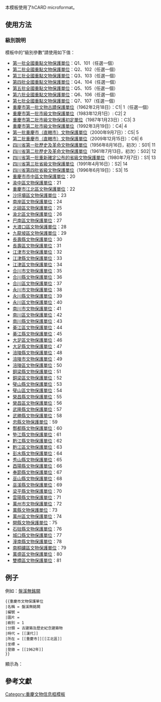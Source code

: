 <includeonly><!-- 在這裡加入模板的保護標識 --></includeonly><noinclude>{{template doc page viewed directly}}</noinclude>
<!-- 在本行下編輯模板說明 -->
本模板使用了hCARD microformat。


== 使用方法 ==

=== 級別說明 ===
模板中的“級別參數”請使用如下值：
* [[第一批全國重點文物保護單位]]：Q1、101（任選一個）
* [[第二批全國重點文物保護單位]]：Q2、102（任選一個）
* [[第三批全國重點文物保護單位]]：Q3、103（任選一個）
* [[第四批全國重點文物保護單位]]：Q4、104（任選一個）
* [[第五批全國重點文物保護單位]]：Q5、105（任選一個）
* [[第六批全國重點文物保護單位]]：Q6、106（任選一個）
* [[第七批全國重點文物保護單位]]：Q7、107（任選一個）
* [[重慶市文物保護單位|重慶市第一批文物古蹟保護單位]]（1962年2月18日）：C1| 1（任選一個）
* [[重慶市文物保護單位|重慶市第一批市級文物保護單位]]（1983年12月1日）: C2| 2
* [[重慶市文物保護單位|重慶市第二批市級文物保護初定單位]]（1987年1月23日）：C3| 3
* [[重慶市文物保護單位|重慶市第二批市級文物保護單位]]（1992年3月19日）：C4| 4
* [[重慶市文物保護單位|第一批重慶市（直轄市）文物保護單位]]（2000年9月7日）：C5| 5
* [[重慶市文物保護單位|第二批重慶市（直轄市）文物保護單位]]（2009年12月15日）：C6| 6
* [[四川省文物保護單位列表|四川省第一批歷史及革命文物保護單位]]（1956年8月16日，初次）：S01| 11
* [[四川省文物保護單位列表|四川省第二批歷史及革命文物保護單位]]（1961年7月13日，初次）：S02| 12
* [[四川省文物保護單位列表|四川省第一批重新確定公布的省級文物保護單位]]（1980年7月7日）：S1| 13
* [[四川省文物保護單位列表|四川省第三批省級文物保護單位]]（1991年4月16日）：S2| 14
* [[四川省文物保護單位列表|四川省第四批省級文物保護單位]]（1996年6月19日）：S3| 15
* [[重慶市市中區文物保護單位]]：20
* [[渝中區文物保護單位]]：21
* [[重慶市江北區文物保護單位]]：22
* [[沙坪壩區文物保護單位]]：23
* [[南岸區文物保護單位]]：24
* [[北碚區文物保護單位]]：25
* [[渝北區文物保護單位]]：26
* [[巴南區文物保護單位]]：27
* [[大渡口區文物保護單位]]：28
* [[九龍坡區文物保護單位]]：29
* [[長壽縣文物保護單位]]：30
* [[長壽區文物保護單位]]：31
* [[江津市文物保護單位]]：32
* [[江津縣文物保護單位]]：33
* [[江津區文物保護單位]]：34
* [[合川市文物保護單位]]：35
* [[合川縣文物保護單位]]：36
* [[合川區文物保護單位]]：37
* [[永川市文物保護單位]]：38
* [[永川縣文物保護單位]]：39
* [[永川區文物保護單位]]：40
* [[南川市文物保護單位]]：41
* [[南川區文物保護單位]]：42
* [[南川縣文物保護單位]]：43
* [[綦江區文物保護單位]]：44
* [[綦江縣文物保護單位]]：45
* [[大足區文物保護單位]]：46
* [[大足縣文物保護單位]]：47
* [[涪陵縣文物保護單位]]：48
* [[涪陵市文物保護單位]]：49
* [[涪陵區文物保護單位]]：50
* [[銅梁縣文物保護單位]]：51
* [[銅梁區文物保護單位]]：52
* [[璧山縣文物保護單位]]：53
* [[璧山區文物保護單位]]：54
* [[榮昌縣文物保護單位]]：55
* [[榮昌區文物保護單位]]：56
* [[武隆縣文物保護單位]]：57
* [[武勝縣文物保護單位]]：58
* [[忠縣文物保護單位]]：59
* [[酆都縣文物保護單位]]：60
* [[墊江縣文物保護單位]]：61
* [[黔江縣文物保護單位]]：62
* [[黔江區文物保護單位]]：63
* [[彭水縣文物保護單位]]：64
* [[秀山縣文物保護單位]]：65
* [[酉陽縣文物保護單位]]：66
* [[奉節縣文物保護單位]]：67
* [[巫山縣文物保護單位]]：68
* [[巫溪縣文物保護單位]]：69
* [[梁平縣文物保護單位]]：70
* [[雲陽縣文物保護單位]]：71
* [[萬州市文物保護單位]]：72
* [[萬縣文物保護單位]]：73
* [[萬州區文物保護單位]]：74
* [[開縣文物保護單位]]：75
* [[石砫縣文物保護單位]]：76
* [[城口縣文物保護單位]]：77
* [[潼南縣文物保護單位]]：78
* [[南桐礦區文物保護單位]]：79
* [[萬盛區文物保護單位]]：80
* [[雙橋區文物保護單位]]：81

==例子==
例如：[[盤溪無銘闕]]
<pre>
{{重慶市文物保護單位 
|名稱 = 盤溪無銘闕
|編號 =   
|圖片 = 
|級別 = 1
|分類 = 古建築及歷史紀念建築物 
|時代 = [[漢代]] 
|所在 = [[重慶市]][[江北區]] 
|坐標 =
|登錄 = [[1962年]] 
}}
</pre>

顯示為：

{{msg:重慶市文物保護單位 
|名稱 = 盤溪無銘闕
|編號 =   
|圖片 = 
|級別 = 1
|分類 = 古建築及歷史紀念建築物 
|時代 = [[漢代]] 
|所在 = [[重慶市]][[江北區]] 
|坐標 =
|登錄 = [[1962年]] 
}}

==參考文獻==
{{Reflist}}

<includeonly>
[[Category:重慶重點文物保護單位模板| ]]
[[Category:重慶文物信息框模板]]


</includeonly>